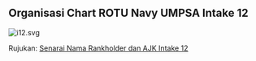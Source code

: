 ## Organisasi Chart ROTU Navy UMPSA Intake 12

![i12.svg](/organisasi-chart/i12.svg)

Rujukan: [Senarai Nama Rankholder dan AJK Intake 12](/organisasi-chart/SENARAI%20NAMA%20INTAKE%2012.pdf)